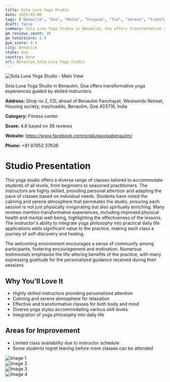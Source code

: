 ```yaml
---
title: Sola Luna Yoga Studio
date: 2025-03-08
tags: ["Benaulim", "Goa", "Hatha", "Vinyasa", "Yin", "serene", "transformative", "Benaulim"]  
draft: false
summary: Sola Luna Yoga Studio in Benaulim, Goa offers transformative yoga experiences guided by skilled instructors.
gm_reviews_count: 38
gm_totalScore: 4.9
gym_score: 4.4
city: Benaulim
state: Goa
country: None
url: Benaulim_Sola_Luna_Yoga_Studio
---
```


<div className="aspect-[16/9] relative my-8">
  <img 
    src="https://lh5.googleusercontent.com/p/AF1QipMeCcDz-xrUXGrMAg1CUxmI5p7CRe71h84fRmA=w1920-h1080-k-no"
    alt="Sola Luna Yoga Studio - Main View"
    className="object-cover absolute inset-0 w-full h-full rounded-lg"
  />
</div>

Sola Luna Yoga Studio in Benaulim, Goa offers transformative yoga experiences guided by skilled instructors.

**Address:** Shop no 2, CD, ahead of Benaulim Panchayat, Westwinds Retreat, Housing society, mazilvaddo, Benaulim, Goa 403716, India

**Category:** Fitness center

**Score:** 4.9 based on 38 reviews

**Website:** https://www.facebook.com/solalunayogabenaulim/

**Phone:** +91 97652 37636

# Studio Presentation

This yoga studio offers a diverse range of classes tailored to accommodate students of all levels, from beginners to seasoned practitioners. The instructors are highly skilled, providing personal attention and adapting the pace of classes based on individual needs. Students have noted the calming and serene atmosphere that permeates the studio, ensuring each session is not just physically invigorating but also spiritually enriching. Many reviews mention transformative experiences, including improved physical health and mental well-being, highlighting the effectiveness of the lessons. The instructor's ability to integrate yoga philosophy into practical daily life applications adds significant value to the practice, making each class a journey of self-discovery and healing.

The welcoming environment encourages a sense of community among participants, fostering encouragement and motivation. Numerous testimonials emphasize the life-altering benefits of the practice, with many expressing gratitude for the personalized guidance received during their sessions.

## Why You'll Love It

- Highly skilled instructors providing personalized attention
- Calming and serene atmosphere for relaxation
- Effective and transformative classes for both body and mind
- Diverse yoga styles accommodating various skill levels
- Integration of yoga philosophy into daily life

## Areas for Improvement

- Limited class availability due to instructor schedule
- Some students regret leaving before more classes can be attended

<div className="grid grid-cols-1 xl:grid-cols-2 gap-4 my-8">
<div className="aspect-[4/3] relative"><img src="https://lh5.googleusercontent.com/p/AF1QipMOZ32XQPekCBgZl-3AcqHLcyRGcLj1kZCy_ek=w1920-h1080-k-no" alt="Image 1" className="object-cover absolute inset-0 w-full h-full rounded-lg" /></div>
<div className="aspect-[4/3] relative"><img src="https://lh5.googleusercontent.com/p/AF1QipMskC1_0lALr1GnkCwLy6qvNYPrWvGqxb96Mz0=w1920-h1080-k-no" alt="Image 2" className="object-cover absolute inset-0 w-full h-full rounded-lg" /></div>
<div className="aspect-[4/3] relative"><img src="https://lh5.googleusercontent.com/p/AF1QipMrIjSqKt5PN9gD3duSqIPXcFjnUBQ1ywMDEN8=w1920-h1080-k-no" alt="Image 3" className="object-cover absolute inset-0 w-full h-full rounded-lg" /></div>
<div className="aspect-[4/3] relative"><img src="https://lh5.googleusercontent.com/p/AF1QipPncSXL3vKtnPhSZrLE36_qQpICp357_EgH4yI=w1920-h1080-k-no" alt="Image 4" className="object-cover absolute inset-0 w-full h-full rounded-lg" /></div>
</div>